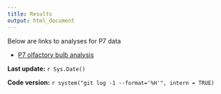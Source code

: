 ```yaml
---
title: Results
output: html_document
---
```


Below are links to analyses for P7 data

* [P7 olfactory bulb analysis](P7_Ob.recursive_analysis.html)

**Last update:** `r Sys.Date()`

**Code version:** `r system("git log -1 --format='%H'", intern = TRUE)`